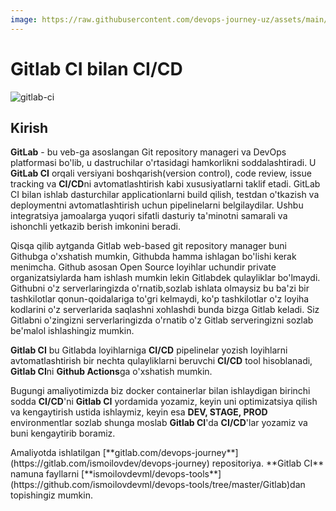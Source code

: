 ```yaml
---
image: https://raw.githubusercontent.com/devops-journey-uz/assets/main/images/tutorials/ci-cd/gitlab-ci/banner.png
---
```



# Gitlab CI bilan CI/CD

![gitlab-ci](https://raw.githubusercontent.com/devops-journey-uz/assets/main/images/tutorials/ci-cd/gitlab-ci/banner.png)

## Kirish

**GitLab** - bu veb-ga asoslangan Git repository manageri va DevOps platformasi bo'lib, u dastruchilar o'rtasidagi hamkorlikni soddalashtiradi. U **GitLab CI** orqali versiyani boshqarish(version control), code review, issue tracking va **CI/CD**ni avtomatlashtirish kabi xususiyatlarni taklif etadi. GitLab CI bilan ishlab dasturchilar applicationlarni build qilish, testdan o'tkazish va deploymentni avtomatlashtirish uchun pipelinelarni belgilaydilar. Ushbu integratsiya jamoalarga yuqori sifatli dasturiy ta'minotni samarali va ishonchli yetkazib berish imkonini beradi.

Qisqa qilib aytganda Gitlab web-based git repository manager buni Githubga o'xshatish mumkin, Githubda hamma ishlagan bo'lishi kerak menimcha. Github asosan Open Source loyihlar uchundir private organizatsiylarda ham ishlash mumkin lekin Gitlabdek qulayliklar bo'lmaydi. Githubni o'z serverlaringizda o'rnatib,sozlab ishlata olmaysiz bu ba'zi bir tashkilotlar qonun-qoidalariga to'gri kelmaydi, ko'p tashkilotlar o'z loyiha kodlarini o'z serverlarida saqlashni xohlashdi bunda bizga Gitlab keladi. Siz Gitlabni o'zingizni serverlaringizda o'rnatib o'z Gitlab serveringizni sozlab be'malol ishlashingiz mumkin.

**Gitlab CI** bu Gitlabda loyihlarniga **CI/CD** pipelinelar yozish loyihlarni avtomatlashtirish bir nechta qulayliklarni beruvchi **CI/CD** tool hisoblanadi, **Gitlab CI**ni **Github Actions**ga o'xshatish mumkin.

Bugungi amaliyotimizda biz docker containerlar bilan ishlaydigan birinchi sodda **CI/CD**'ni **Gitlab CI** yordamida yozamiz, keyin uni optimizatsiya qilish va kengaytirish ustida ishlaymiz, keyin esa **DEV, STAGE, PROD** environmentlar sozlab shunga moslab **Gitlab CI**'da **CI/CD**'lar yozamiz va buni kengaytirib boramiz. 

<Callout type="info" emoji="">
Amaliyotda ishlatilgan [**gitlab.com/devops-journey**](https://gitlab.com/ismoilovdev/devops-journey) repositoriya. **Gitlab CI** namuna fayllarni [**ismoilovdevml/devops-tools**](https://github.com/ismoilovdevml/devops-tools/tree/master/Gitlab)dan topishingiz mumkin.
</Callout>